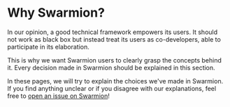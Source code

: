 
# Why Swarmion?

In our opinion, a good technical framework empowers its users. It should not work as black box but instead treat its users as co-developers, able to participate in its elaboration.

This is why we want Swarmion users to clearly grasp the concepts behind it. Every decision made in Swarmion should be explained in this section.

In these pages, we will try to explain the choices we've made in Swarmion. If you find anything unclear or if you disagree with our explanations, feel free to [open an issue on Swarmion](https://github.com/swarmion/swarmion/issues)!

<DocCardList items={useCurrentSidebarCategory().items} />
